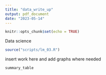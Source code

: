```yaml
---
title: "data_write_up"
output: pdf_document
date: "2023-05-14"
---
```


```r
knitr::opts_chunk$set(echo = TRUE)

```

Data science

```r
source("scripts/lm_03.R")
```
insert work here 
and add graphs where needed 


```r
summary_table

```
